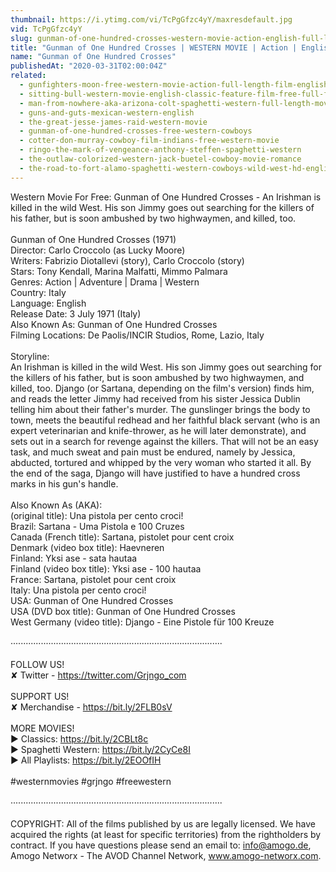 ```yaml
---
thumbnail: https://i.ytimg.com/vi/TcPgGfzc4yY/maxresdefault.jpg
vid: TcPgGfzc4yY
slug: gunman-of-one-hundred-crosses-western-movie-action-english-full-length
title: "Gunman of One Hundred Crosses | WESTERN MOVIE | Action | English | Full Length"
name: "Gunman of One Hundred Crosses"
publishedAt: "2020-03-31T02:00:04Z"
related:
  - gunfighters-moon-free-western-movie-action-full-length-film-english
  - sitting-bull-western-movie-english-classic-feature-film-free-full-flick-free-western-movies
  - man-from-nowhere-aka-arizona-colt-spaghetti-western-full-length-movie-english-hd-free-films
  - guns-and-guts-mexican-western-english
  - the-great-jesse-james-raid-western-movie
  - gunman-of-one-hundred-crosses-free-western-cowboys
  - cotter-don-murray-cowboy-film-indians-free-western-movie
  - ringo-the-mark-of-vengeance-anthony-steffen-spaghetti-western
  - the-outlaw-colorized-western-jack-buetel-cowboy-movie-romance
  - the-road-to-fort-alamo-spaghetti-western-cowboys-wild-west-hd-english
---
```


Western Movie For Free: Gunman of One Hundred Crosses - An Irishman is killed in the wild West. His son Jimmy goes out searching for the killers of his father, but is soon ambushed by two highwaymen, and killed, too.<br />
<br />
Gunman of One Hundred Crosses (1971)<br />
Director: Carlo Croccolo (as Lucky Moore)<br />
Writers: Fabrizio Diotallevi (story), Carlo Croccolo (story)<br />
Stars: Tony Kendall, Marina Malfatti, Mimmo Palmara <br />
Genres: Action | Adventure | Drama | Western<br />
Country: Italy<br />
Language: English<br />
Release Date: 3 July 1971 (Italy) <br />
Also Known As: Gunman of One Hundred Crosses <br />
Filming Locations: De Paolis/INCIR Studios, Rome, Lazio, Italy<br />
<br />
Storyline:<br />
An Irishman is killed in the wild West. His son Jimmy goes out searching for the killers of his father, but is soon ambushed by two highwaymen, and killed, too. Django (or Sartana, depending on the film's version) finds him, and reads the letter Jimmy had received from his sister Jessica Dublin telling him about their father's murder. The gunslinger brings the body to town, meets the beautiful redhead and her faithful black servant (who is an expert veterinarian and knife-thrower, as he will later demonstrate), and sets out in a search for revenge against the killers. That will not be an easy task, and much sweat and pain must be endured, namely by Jessica, abducted, tortured and whipped by the very woman who started it all. By the end of the saga, Django will have justified to have a hundred cross marks in his gun's handle.<br />
<br />
Also Known As (AKA):<br />
(original title): Una pistola per cento croci!<br />
Brazil: Sartana - Uma Pistola e 100 Cruzes<br />
Canada (French title): Sartana, pistolet pour cent croix<br />
Denmark (video box title): Haevneren<br />
Finland: Yksi ase - sata hautaa<br />
Finland (video box title): Yksi ase - 100 hautaa<br />
France: Sartana, pistolet pour cent croix<br />
Italy: Una pistola per cento croci!<br />
USA: Gunman of One Hundred Crosses<br />
USA (DVD box title): Gunman of One Hundred Crosses<br />
West Germany (video title): Django - Eine Pistole für 100 Kreuze<br />
<br />
····················································································<br />
<br />
FOLLOW US!<br />
✘ Twitter - https://twitter.com/Grjngo_com<br />
<br />
SUPPORT US!<br />
✘ Merchandise - https://bit.ly/2FLB0sV<br />
<br />
MORE MOVIES! <br />
► Classics: https://bit.ly/2CBLt8c <br />
► Spaghetti Western: https://bit.ly/2CyCe8I <br />
► All Playlists: https://bit.ly/2EOOfIH <br />
<br />
#westernmovies #grjngo #freewestern<br />
<br />
····················································································<br />
<br />
COPYRIGHT: All of the films published by us are legally licensed. We have acquired the rights (at least for specific territories) from the rightholders by contract. If you have questions please send an email to: info@amogo.de, Amogo Networx - The AVOD Channel Network, www.amogo-networx.com.